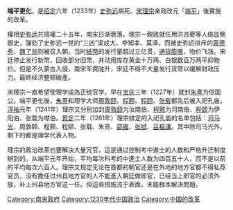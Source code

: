 {{unreferenced|time=2013-8-21}}
'''端平更化'''，是[[绍定|绍定]]六年（1233年）[[史弥远|史弥远]]病死、[[宋理宗|宋理宗]]亲政改元「[[端平|端平]]」後實施的改革。

權相[[史弥远|史弥远]]共擅權二十五年，南宋日渐衰落。理宗一親政就任用洪咨夔等人做监察御史，彈劾了史弥远一党的“三凶”梁成大、李知孝、莫泽。而被史弥远排斥的[[真德秀|真德秀]]、[[魏了翁|魏了翁]]则被召入朝。当时[[紙幣|紙幣]]的发行量超过三亿贯，[[通貨膨脹|通貨膨脹]]，物价飞涨。宋廷停止发行新幣，回收部分旧幣，并动用库存黄金十万两、白银数百万两平抑物价。但是不久蒙古入侵，南宋军费陡升，宋廷不得不大量发行貨幣以缓解财政压力。最終经济整顿破產。

宋理宗一直希望使理学成為正统官学，早在[[宝庆|宝庆]]三年（1227年）就封[[朱熹|朱熹]]为信国公。端平更化後，[[朱熹|朱熹]]和理学大师[[周敦颐|周敦颐]]、[[程颢|程颢]]、[[程颐|程颐]]、[[張載_(北宋)|张载]]都先后被入祀孔庙。[[淳祐|淳祐]]元年（1241年）理宗又分别加封[[周敦颐|周敦颐]]为汝南伯、[[程颢|程颢]]为河南伯、[[程颐|程颐]]为伊阳伯、张载为噤伯。[[景定|景定]]二年（1261年）理宗排定的入祀孔庙的名单包括：[[司马光|司马光]]、周敦颐、程颢、程颐、张载、朱熹、[[邵雍|邵雍]]、[[张拭|张拭]]、[[吕祖谦|吕祖谦]]。其中除司马光外，剩下的都是理学代表人物。

理宗的政治改革也要解決大量冗官，這是通过控制考中進士的人数和严格升迁制度辦到的。从端平元年开始，平均每次科考的中進士人数为四百五十人，而不是以前的平均每次六百人。理宗又规定无论在首都的朝官还是在外地的地方官都不得私荐官员，没有擔任过州县地方官的人不能進入朝廷做郎官，已经当上郎官的必须外放，补上州县地方官这一任。但這些措施流于表面，未能根本解決問題。

{{宋朝历史事件}}
[[Category:南宋政府|Category:南宋政府]]
[[Category:1230年代中国政治|Category:1230年代中国政治]]
[[Category:中国的改革|Category:中国的改革]]